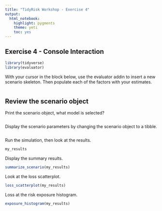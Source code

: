 ```yaml
---
title: "TidyRisk Workshop - Exercise 4"
output: 
  html_notebook: 
    highlight: pygments
    theme: yeti
    toc: yes
---
```


## Exercise 4 - Console Interaction

```r
library(tidyverse)
library(evaluator)
```

With your cursor in the block below, use the evaluator addin to insert a new 
scenario skeleton. Then populate each of the factors with your estimates.

```r

```

## Review the scenario object

Print the scenario object, what model is selected?

```r

```

Display the scenario parameters by changing the scenario object to a tibble.

```r

```


Run the simulation, then look at the results.

```r
my_results
```

Display the summary results.

```r
summarize_scenario(my_results)
```

Look at the loss scatterplot.

```r
loss_scatterplot(my_results)
```


Loss at the risk exposure histogram.

```r
exposure_histogram(my_results)
```

